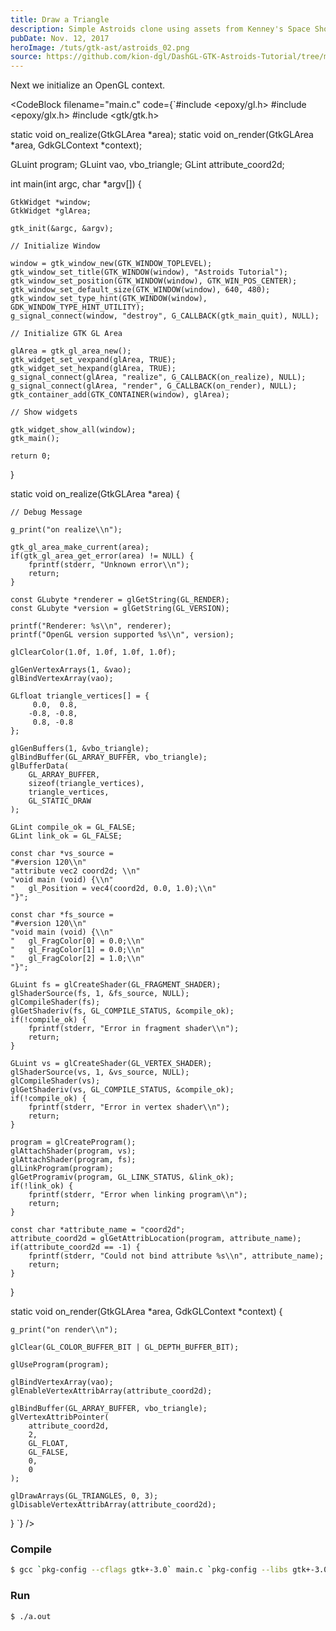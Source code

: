 ```yaml
---
title: Draw a Triangle
description: Simple Astroids clone using assets from Kenney's Space Shooter Redux and Space Shooter Extension.
pubDate: Nov. 12, 2017
heroImage: /tuts/gtk-ast/astroids_02.png
source: https://github.com/kion-dgl/DashGL-GTK-Astroids-Tutorial/tree/master/02_Draw_a_Triangle
---
```



Next we initialize an OpenGL context. 

<CodeBlock
    filename="main.c"
    code={`#include <epoxy/gl.h>
#include <epoxy/glx.h>
#include <gtk/gtk.h>

static void on_realize(GtkGLArea *area);
static void on_render(GtkGLArea *area, GdkGLContext *context);

GLuint program;
GLuint vao, vbo_triangle;
GLint attribute_coord2d;

int main(int argc, char *argv[]) {

	GtkWidget *window;
	GtkWidget *glArea;

	gtk_init(&argc, &argv);

	// Initialize Window

	window = gtk_window_new(GTK_WINDOW_TOPLEVEL);
	gtk_window_set_title(GTK_WINDOW(window), "Astroids Tutorial");
	gtk_window_set_position(GTK_WINDOW(window), GTK_WIN_POS_CENTER);
	gtk_window_set_default_size(GTK_WINDOW(window), 640, 480);
	gtk_window_set_type_hint(GTK_WINDOW(window), GDK_WINDOW_TYPE_HINT_UTILITY);
	g_signal_connect(window, "destroy", G_CALLBACK(gtk_main_quit), NULL);

	// Initialize GTK GL Area

	glArea = gtk_gl_area_new();
	gtk_widget_set_vexpand(glArea, TRUE);
	gtk_widget_set_hexpand(glArea, TRUE);
	g_signal_connect(glArea, "realize", G_CALLBACK(on_realize), NULL);
	g_signal_connect(glArea, "render", G_CALLBACK(on_render), NULL);
	gtk_container_add(GTK_CONTAINER(window), glArea);

	// Show widgets

	gtk_widget_show_all(window);
	gtk_main();

	return 0;

}

static void on_realize(GtkGLArea *area) {

	// Debug Message

	g_print("on realize\\n");

	gtk_gl_area_make_current(area);
	if(gtk_gl_area_get_error(area) != NULL) {
		fprintf(stderr, "Unknown error\\n");
		return;
	}

	const GLubyte *renderer = glGetString(GL_RENDER);
	const GLubyte *version = glGetString(GL_VERSION);

	printf("Renderer: %s\\n", renderer);
	printf("OpenGL version supported %s\\n", version);

	glClearColor(1.0f, 1.0f, 1.0f, 1.0f);

	glGenVertexArrays(1, &vao);
	glBindVertexArray(vao);

	GLfloat triangle_vertices[] = {
		 0.0,  0.8,
		-0.8, -0.8,
		 0.8, -0.8
	};
	
	glGenBuffers(1, &vbo_triangle);
	glBindBuffer(GL_ARRAY_BUFFER, vbo_triangle);
	glBufferData(
		GL_ARRAY_BUFFER,
		sizeof(triangle_vertices),
		triangle_vertices,
		GL_STATIC_DRAW
	);
	
	GLint compile_ok = GL_FALSE;
	GLint link_ok = GL_FALSE;

	const char *vs_source = 
	"#version 120\\n"
	"attribute vec2 coord2d; \\n"
	"void main (void) {\\n"
	"	gl_Position = vec4(coord2d, 0.0, 1.0);\\n"
	"}";

	const char *fs_source =
	"#version 120\\n"
	"void main (void) {\\n"
	"	gl_FragColor[0] = 0.0;\\n"
	"	gl_FragColor[1] = 0.0;\\n"
	"	gl_FragColor[2] = 1.0;\\n"
	"}";

	GLuint fs = glCreateShader(GL_FRAGMENT_SHADER);
	glShaderSource(fs, 1, &fs_source, NULL);
	glCompileShader(fs);
	glGetShaderiv(fs, GL_COMPILE_STATUS, &compile_ok);
	if(!compile_ok) {
		fprintf(stderr, "Error in fragment shader\\n");
		return;
	}

	GLuint vs = glCreateShader(GL_VERTEX_SHADER);
	glShaderSource(vs, 1, &vs_source, NULL);
	glCompileShader(vs);
	glGetShaderiv(vs, GL_COMPILE_STATUS, &compile_ok);
	if(!compile_ok) {
		fprintf(stderr, "Error in vertex shader\\n");
		return;
	}

	program = glCreateProgram();
	glAttachShader(program, vs);
	glAttachShader(program, fs);
	glLinkProgram(program);
	glGetProgramiv(program, GL_LINK_STATUS, &link_ok);
	if(!link_ok) {
		fprintf(stderr, "Error when linking program\\n");
		return;
	}

	const char *attribute_name = "coord2d";
	attribute_coord2d = glGetAttribLocation(program, attribute_name);
	if(attribute_coord2d == -1) {
		fprintf(stderr, "Could not bind attribute %s\\n", attribute_name);
		return;
	}
}

static void on_render(GtkGLArea *area, GdkGLContext *context) {

	g_print("on render\\n");

	glClear(GL_COLOR_BUFFER_BIT | GL_DEPTH_BUFFER_BIT);

	glUseProgram(program);

	glBindVertexArray(vao);
	glEnableVertexAttribArray(attribute_coord2d);

	glBindBuffer(GL_ARRAY_BUFFER, vbo_triangle);
	glVertexAttribPointer(
		attribute_coord2d,
		2,
		GL_FLOAT,
		GL_FALSE,
		0,
		0
	);

	glDrawArrays(GL_TRIANGLES, 0, 3);
	glDisableVertexAttribArray(attribute_coord2d);

}
`}
/>

### Compile

```bash
$ gcc `pkg-config --cflags gtk+-3.0` main.c `pkg-config --libs gtk+-3.0` -lepoxy
```

### Run

```bash
$ ./a.out
```